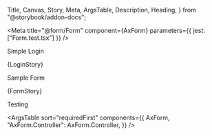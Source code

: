  Title,
  Canvas,
  Story,
  Meta,
  ArgsTable,
  Description,
  Heading,
} from "@storybook/addon-docs";

<Meta
  title="@form/Form"
  component={AxForm}
  parameters={{ jest: ["Form.test.tsx"] }}
/>

<Title>Forms</Title>

<Description of={AxForm} />

<Heading storyId="form-form--login">Simple Login</Heading>

<Canvas>
  <Story name="Login">{LoginStory}</Story>
</Canvas>

<Heading storyId="form-form--sample-form">Sample Form</Heading>

<Canvas>
  <Story name="Sample Form" height="24rem">
    {FormStory}
  </Story>
</Canvas>

<Heading storyId="form-form--sample-form">Testing</Heading>

<Canvas>
  <Story name="Testing">
    <div className="w-[48rem]">
      <AxField.Text label="Test label" info="Test info line" />
      <AxField.Text inline label="Test label" info="Test info line" />
      <AxField.Container label="Container label">
        <AxField.Addon>
          <AxField.Checkbox />
        </AxField.Addon>
        <AxField.Text info="Test info line" />
        <AxField.Addon icon="mdi mdi-plus" />
        <AxField.Text info="Test info line" />
      </AxField.Container>
      <AxField.Container label="Container label" inline>
        <AxField.Addon>
          <AxField.Checkbox />
        </AxField.Addon>
        <AxField.Text info="Test info line" />
        <AxField.Addon icon="mdi mdi-plus" />
        <AxField.Text info="Test info line" />
      </AxField.Container>
      <AxField.Container label="Container label" info="Test info line" inline>
        <AxButton icon="mdi mdi-minus" variant="link" />
        <AxField.Text />
        <AxField.Text />
      </AxField.Container>
      <AxField.Container
        label="Container label"
        info="Test info line"
        isVertical
      >
        <AxField.Text />
        <AxField.Text />
      </AxField.Container>
      <AxField.Container
        label="Container label"
        info="Test info line"
        isVertical
        inline
      >
        <AxField.Text />
        <AxField.Text />
      </AxField.Container>
    </div>
  </Story>
</Canvas>

<ArgsTable
  sort="requiredFirst"
  components={{
    AxForm,
    "AxForm.Controller": AxForm.Controller,
  }}
/>
